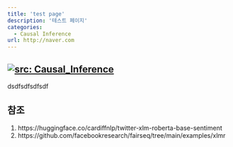 ```yaml
---
title: 'test page'
description: '테스트 페이지'
categories:
  - Causal Inference
url: http://naver.com
---
```


## <a href="https://huggingface.co/docs/transformers/model_doc/xlm-roberta" target="_blank"><img src="https://img.shields.io/badge/문서-Causal_Inference-blue" alt="src: Causal_Inference" loading="lazy"/></a>

dsdfsdfsdfsdf


## 참조
1.  https://huggingface.co/cardiffnlp/twitter-xlm-roberta-base-sentiment
2.  https://github.com/facebookresearch/fairseq/tree/main/examples/xlmr